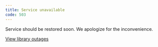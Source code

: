 ```yaml
---
title: Service unavailable
code: 503
---
```


Service should be restored soon. We apologize for the inconvenience.

[View library outages](https://www.lib.umich.edu/outages)